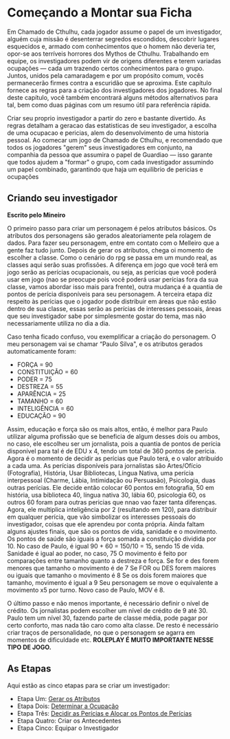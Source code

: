 # Começando a Montar sua Ficha

Em Chamado de Cthulhu, cada jogador assume
o papel de um investigador, alguém cuja
missão é desenterrar segredos escondidos,
descobrir lugares esquecidos e, armado com
conhecimentos que o homem não deveria ter,
opor-se aos terríveis horrores dos Mythos de Cthulhu.
Trabalhando em equipe, os investigadores podem vir de
origens diferentes e terem variadas ocupações — cada um
trazendo certos conhecimentos para o grupo. Juntos, unidos
pela camaradagem e por um propósito comum, vocês permanecerão firmes contra a escuridão que se aproxima.
Este capítulo fornece as regras para a criação dos investigadores dos jogadores. No final deste capítulo, você também
encontrará alguns métodos alternativos para tal, bem como
duas páginas com um resumo útil para referência rápida.

Criar seu proprio investigador
a partir do zero e bastante
divertido. As regras detalham a
geracao das estatisticas de seu
investigador, a escolha de uma
ocupacao e pericias, alem do
desenvolvimento de uma historia
pessoal. Ao comecar um jogo
de Chamado de Cthulhu, e recomendado que todos os jogadores
"gerem" seus investigadores
em conjunto, na companhia da
pessoa que assumira o papel
de Guardiao — isso garante que
todos ajudem a "formar" o
grupo, com cada investigador
assumindo um papel combinado,
garantindo que haja um equilibrio de pericias e ocupações

## Criando seu investigador
**Escrito pelo Mineiro**

O primeiro passo para criar um personagem é pelos atributos básicos.
Os atributos dos personagens são gerados aleatoriamente pela rolagem de dados. Para fazer seu personagem, entre em contato com o Melleiro que a gente faz tudo junto.
Depois de gerar os atributos, chega oi momento de escolher a classe. Como o cenário do rpg se passa em um mundo real, as classes aqui serão suas profissões. A diferença em jogo que você terá em jogo serão as perícias ocupacionais, ou seja, as perícias que você poderá usar em jogo (nao se preocupe pois você poderá usar perícias fora da sua classe, vamos abordar isso mais para frente), outra mudança é a quantia de pontos de perícia disponíveis para seu personagem.
A terceira etapa diz respeito às perícias que o jogador pode distribuir em áreas que não estão dentro de sua classe, essas serão as perícias de interesses pessoais, áreas que seu investigador sabe por simplesmente gostar do tema, mas não necessariamente utiliza no dia a dia.

Caso tenha ficado confuso, vou exemplificar a criação do personagem.
O meu personagem vai se chamar “Paulo Silva", e os atributos gerados automaticamente foram:
- FORÇA = 90
- CONSTITUIÇÃO = 60
- PODER = 75
- DESTREZA = 55
- APARÊNCIA = 25
- TAMANHO = 60
- INTELIGÊNCIA = 60
- EDUCAÇÃO = 90

Assim, educação e força são os mais altos, então, é melhor para Paulo utilizar alguma profissão que se beneficia de algum desses dois ou ambos, no caso, ele escolheu ser um jornalista, pois a quantia de pontos de perícia disponível para tal é de EDU x 4, tendo um total de 360 pontos de perícia.
Agora é o momento de decidir as perícias que Paulo terá, e o valor atribuído a cada uma.
As perícias disponíveis para jornalistas são Artes/Ofício (Fotografia), História, Usar Bibliotecas, Língua Nativa, uma perícia interpessoal (Charme, Lábia, Intimidação ou Persuasão), Psicologia, duas outras perícias.
Ele decide então colocar 60 pontos em fotografia, 50 em história, usa biblioteca 40, língua nativa 30, lábia 60, psicologia 60, os outros 60 foram para outras pericias que nnao vao fazer tanta diferenças.
Agora, ele multiplica inteligência por 2 (resultando em 120), para distribuir em qualquer perícia, que vão simbolizar os interesses pessoais do investigador, coisas que ele aprendeu por conta própria.
Ainda faltam alguns ajustes finais, que são os pontos de vida, sanidade e o movimento.
Os pontos de saúde são iguais a força somada a constituição dividida por 10. No caso de Paulo, é igual 90 + 60 = 150/10 = 15, sendo 15 de vida.
Sanidade é igual ao poder, no caso, 75
O movimento é feito por comparações entre tamanho quanto a destreza e força. 
Se for e des forem menores que tamanho o movimento é de 7
Se FOR ou DES forem maiores ou iguais que tamanho o movimento é 8
Se os  dois forem maiores que tamanho, movimento é igual a 9
Seu personagem se move o equivalente a movimento x5 por turno.
Novo caso de Paulo, MOV é 8.

O último passo e não menos importante, é necessário definir o nível de crédito. Os jornalistas podem escolher um nível de crédito de 9 até 30. Paulo tem um nível 30, fazendo parte de classe média, pode pagar por certo conforto, mas nada tão caro como alta classe.
De resto é necessário criar traços de personalidade, no que o personagem se agarra em momentos de dificuldade etc. **ROLEPLAY É MUITO IMPORTANTE NESSE TIPO DE JOGO.**

## As Etapas
Aqui estão as cinco etapas para se criar um investigador:
- Etapa Um: [Gerar os Atributos](steps/1)
- Etapa Dois: [Determinar a Ocupação](steps/2)
- Etapa Três: [Decidir as Perícias e Alocar os Pontos
de Perícias](steps/3)
- Etapa Quatro: Criar os Antecedentes
- Etapa Cinco: Equipar o Investigador